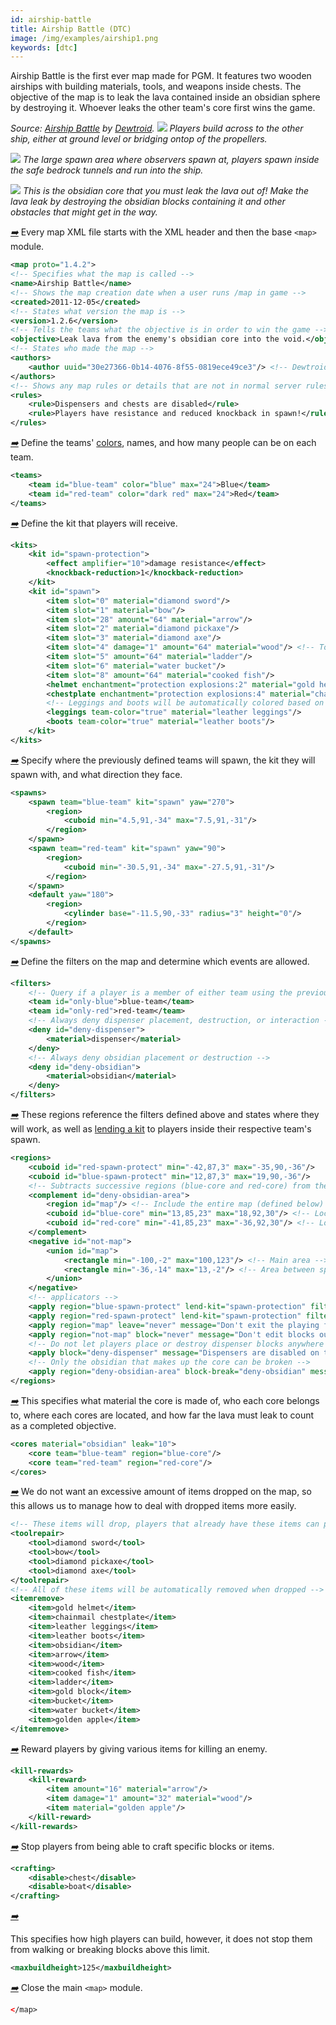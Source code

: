 ```yaml
---
id: airship-battle
title: Airship Battle (DTC)
image: /img/examples/airship1.png
keywords: [dtc]
---
```


Airship Battle is the first ever map made for PGM.
It features two wooden airships with building materials, tools, and weapons inside chests.
The objective of the map is to leak the lava contained inside an obsidian sphere by destroying it.
Whoever leaks the other team's core first wins the game.

_Source: [Airship Battle](https://github.com/MCResourcePile/overcast-maps/tree/master/maps/airship_battle) by [Dewtroid](https://twitter.com/dewtroid)._
![](/img/examples/airship1.png)
_Players build across to the other ship, either at ground level or bridging ontop of the propellers._

![](/img/examples/airship2.png)
_The large spawn area where observers spawn at, players spawn inside the safe bedrock
tunnels and run into the ship._

![](/img/examples/airship3.png)
_This is the obsidian core that you must leak the lava out of!
Make the lava leak by destroying the obsidian blocks containing it and other obstacles that might get in the way._

[<i className="icon-right">➡️</i>](/docs/modules/general/main)
Every map XML file starts with the XML header and then the base `<map>` module.

```xml
<map proto="1.4.2">
<!-- Specifies what the map is called -->
<name>Airship Battle</name>
<!-- Shows the map creation date when a user runs /map in game -->
<created>2011-12-05</created>
<!-- States what version the map is -->
<version>1.2.6</version>
<!-- Tells the teams what the objective is in order to win the game -->
<objective>Leak lava from the enemy's obsidian core into the void.</objective>
<!-- States who made the map -->
<authors>
    <author uuid="30e27366-0b14-4076-8f55-0819ece49ce3"/> <!-- Dewtroid -->
</authors>
<!-- Shows any map rules or details that are not in normal server rules which appears when running /map -->
<rules>
    <rule>Dispensers and chests are disabled</rule>
    <rule>Players have resistance and reduced knockback in spawn!</rule>
</rules>
```

[<i className="icon-right">➡️</i>](/docs/modules/format/teams)
Define the teams' [colors](/docs/reference/misc/formatting#chat-colors), names, and how many people can be on each team.

```xml
<teams>
    <team id="blue-team" color="blue" max="24">Blue</team>
    <team id="red-team" color="dark red" max="24">Red</team>
</teams>
```

[<i className="icon-right">➡️</i>](/docs/modules/gear/kits)
Define the kit that players will receive.

```xml
<kits>
    <kit id="spawn-protection">
        <effect amplifier="10">damage resistance</effect>
        <knockback-reduction>1</knockback-reduction>
    </kit>
    <kit id="spawn">
        <item slot="0" material="diamond sword"/>
        <item slot="1" material="bow"/>
        <item slot="28" amount="64" material="arrow"/>
        <item slot="2" material="diamond pickaxe"/>
        <item slot="3" material="diamond axe"/>
        <item slot="4" damage="1" amount="64" material="wood"/> <!-- To get spruce planks, damage must be "1" -->
        <item slot="5" amount="64" material="ladder"/>
        <item slot="6" material="water bucket"/>
        <item slot="8" amount="64" material="cooked fish"/>
        <helmet enchantment="protection explosions:2" material="gold helmet"/>
        <chestplate enchantment="protection explosions:4" material="chainmail chestplate"/>
        <!-- Leggings and boots will be automatically colored based on the player's team -->
        <leggings team-color="true" material="leather leggings"/>
        <boots team-color="true" material="leather boots"/>
    </kit>
</kits>
```

[<i className="icon-right">➡️</i>](/docs/modules/mechanics/spawns)
Specify where the previously defined teams will spawn, the kit they will spawn with, and what direction they face.

```xml
<spawns>
    <spawn team="blue-team" kit="spawn" yaw="270">
        <region>
            <cuboid min="4.5,91,-34" max="7.5,91,-31"/>
        </region>
    </spawn>
    <spawn team="red-team" kit="spawn" yaw="90">
        <region>
            <cuboid min="-30.5,91,-34" max="-27.5,91,-31"/>
        </region>
    </spawn>
    <default yaw="180">
        <region>
            <cylinder base="-11.5,90,-33" radius="3" height="0"/>
        </region>
    </default>
</spawns>
```

[<i className="icon-right">➡️</i>](/docs/modules/mechanics/filters)
Define the filters on the map and determine which events are allowed.

```xml
<filters>
    <!-- Query if a player is a member of either team using the previously defined team ID -->
    <team id="only-blue">blue-team</team>
    <team id="only-red">red-team</team>
    <!-- Always deny dispenser placement, destruction, or interaction -->
    <deny id="deny-dispenser">
        <material>dispenser</material>
    </deny>
    <!-- Always deny obsidian placement or destruction -->
    <deny id="deny-obsidian">
        <material>obsidian</material>
    </deny>
</filters>
```

[<i className="icon-right">➡️</i>](/docs/modules/mechanics/regions)
These regions reference the filters defined above and states where they will work, as well as [lending a kit](/docs/modules/mechanics/regions#apply-effects) to players inside their respective team's spawn.

```xml
<regions>
    <cuboid id="red-spawn-protect" min="-42,87,3" max="-35,90,-36"/>
    <cuboid id="blue-spawn-protect" min="12,87,3" max="19,90,-36"/>
    <!-- Subtracts successive regions (blue-core and red-core) from the first region (map) -->
    <complement id="deny-obsidian-area">
        <region id="map"/> <!-- Include the entire map (defined below) -->
        <cuboid id="blue-core" min="13,85,23" max="18,92,30"/> <!-- Location of Blue's core -->
        <cuboid id="red-core" min="-41,85,23" max="-36,92,30"/> <!-- Location of Red's core -->
    </complement>
    <negative id="not-map">
        <union id="map">
            <rectangle min="-100,-2" max="100,123"/> <!-- Main area -->
            <rectangle min="-36,-14" max="13,-2"/> <!-- Area between spawn tunnels -->
        </union>
    </negative>
    <!-- applicators -->
    <apply region="blue-spawn-protect" lend-kit="spawn-protection" filter="only-blue"/>
    <apply region="red-spawn-protect" lend-kit="spawn-protection" filter="only-red"/>
    <apply region="map" leave="never" message="Don't exit the playing field!"/>
    <apply region="not-map" block="never" message="Don't edit blocks outside the playing field!"/>
    <!-- Do not let players place or destroy dispenser blocks anywhere on the map -->
    <apply block="deny-dispenser" message="Dispensers are disabled on this map!"/>
    <!-- Only the obsidian that makes up the core can be broken -->
    <apply region="deny-obsidian-area" block-break="deny-obsidian" message="You may not break obsidian outside the core area!"/>
</regions>
```

[<i className="icon-right">➡️</i>](/docs/modules/objectives/dtc)
This specifies what material the core is made of, who each core belongs to, where each cores are located, and how far the lava must leak to count as a completed objective.

```xml
<cores material="obsidian" leak="10">
    <core team="blue-team" region="blue-core"/>
    <core team="red-team" region="red-core"/>
</cores>
```

[<i className="icon-right">➡️</i>](/docs/modules/gear/repair-remove-keep)
We do not want an excessive amount of items dropped on the map, so this allows us to manage how to deal with dropped items more easily.

```xml
<!-- These items will drop, players that already have these items can pick it up and will be merged -->
<toolrepair>
    <tool>diamond sword</tool>
    <tool>bow</tool>
    <tool>diamond pickaxe</tool>
    <tool>diamond axe</tool>
</toolrepair>
<!-- All of these items will be automatically removed when dropped -->
<itemremove>
    <item>gold helmet</item>
    <item>chainmail chestplate</item>
    <item>leather leggings</item>
    <item>leather boots</item>
    <item>obsidian</item>
    <item>arrow</item>
    <item>wood</item>
    <item>cooked fish</item>
    <item>ladder</item>
    <item>gold block</item>
    <item>bucket</item>
    <item>water bucket</item>
    <item>golden apple</item>
</itemremove>
```

[<i className="icon-right">➡️</i>](/docs/modules/gear/kill-rewards)
Reward players by giving various items for killing an enemy.

```xml
<kill-rewards>
    <kill-reward>
        <item amount="16" material="arrow"/>
        <item damage="1" amount="32" material="wood"/>
        <item material="golden apple"/>
    </kill-reward>
</kill-rewards>
```

[<i className="icon-right">➡️</i>](/docs/modules/gear/crafting)
Stop players from being able to craft specific blocks or items.

```xml
<crafting>
    <disable>chest</disable>
    <disable>boat</disable>
</crafting>
```

[<i className="icon-right">➡️</i>](/docs/modules/environment/world#build-height)

This specifies how high players can build, however, it does not stop them from walking or breaking blocks above this limit.

```xml
<maxbuildheight>125</maxbuildheight>
```

[<i className="icon-right">➡️</i>](/docs/modules/general/main)
Close the main `<map>` module.

```xml
</map>
```
